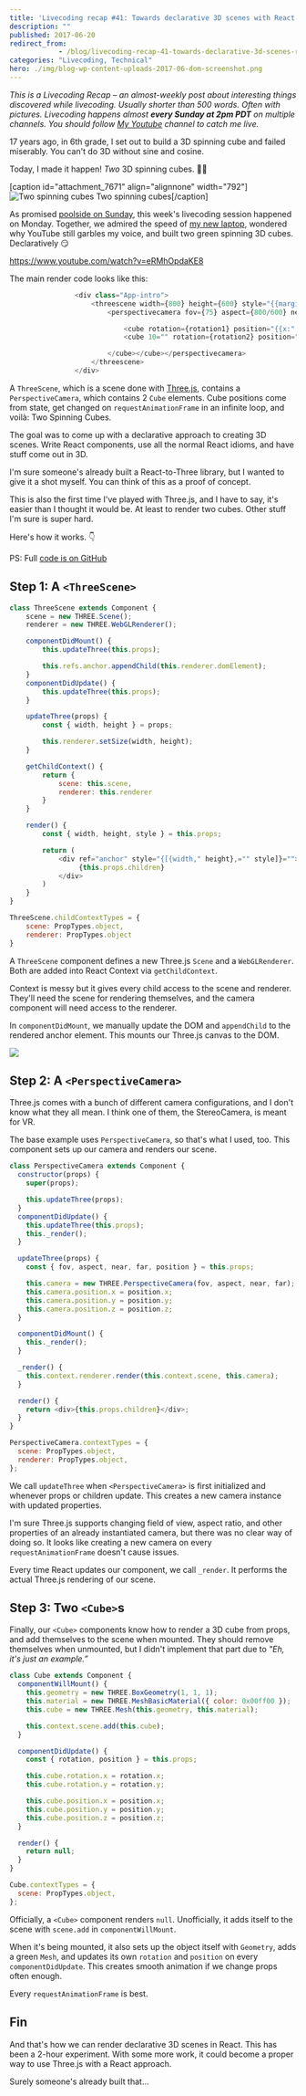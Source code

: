 ```yaml
---
title: 'Livecoding recap #41: Towards declarative 3D scenes with React and Three.js'
description: ""
published: 2017-06-20
redirect_from: 
            - /blog/livecoding-recap-41-towards-declarative-3d-scenes-react-threejs/swizec/7673
categories: "Livecoding, Technical"
hero: ./img/blog-wp-content-uploads-2017-06-dom-screenshot.png
---
```

_This is a Livecoding Recap – an almost-weekly post about interesting things discovered while livecoding. Usually shorter than 500 words. Often with pictures. Livecoding happens almost **every Sunday at 2pm PDT** on multiple channels. You should follow [My Youtube](https://www.youtube.com/channel/UCoyHgaeLLI7Knp7LDHOwZMw) channel to catch me live._

17 years ago, in 6th grade, I set out to build a 3D spinning cube and failed miserably. You can&#x27;t do 3D without sine and cosine.

Today, I made it happen! _Two_ 3D spinning cubes. 🤘🏼

\[caption id=&quot;attachment_7671&quot; align=&quot;alignnone&quot; width=&quot;792&quot;]![Two spinning cubes](./img/blog-wp-content-uploads-2017-06-cubes-1.gif) Two spinning cubes\[/caption]

As promised [poolside on Sunday](https://twitter.com/Swizec/status/876537115760222208), this week&#x27;s livecoding session happened on Monday. Together, we admired the speed of [my new laptop](https://swizec.com/blog/first-day-new-2017-macbook-pro/swizec/7643), wondered why YouTube still garbles my voice, and built two green spinning 3D cubes. Declaratively 😏

https://www.youtube.com/watch?v=eRMhOpdaKE8

The main render code looks like this:

```javascript
                <div class="App-intro">
                    <threescene width={800} height={600} style="{{margin:" '0="" auto'="" }}="">
                        <perspectivecamera fov={75} aspect={800/600} near={0.1} far={1000} position="{{x:" 0,="" y:="" z:="" 30}}="">

                            <cube rotation={rotation1} position="{{x:" 2,="" y:="" 0,="" z:="" 25}}="">
                            <cube 10="" rotation={rotation2} position="{{x:" -10,="" y:="" 5,="" z:="" }}="">

                        </cube></cube></perspectivecamera>
                    </threescene>
                </div>
```

A `ThreeScene`, which is a scene done with [Three.js](https://threejs.org/), contains a `PerspectiveCamera`, which contains 2 `Cube` elements. Cube positions come from state, get changed on `requestAnimationFrame` in an infinite loop, and voilà: Two Spinning Cubes.

The goal was to come up with a declarative approach to creating 3D scenes. Write React components, use all the normal React idioms, and have stuff come out in 3D.

I&#x27;m sure someone&#x27;s already built a React-to-Three library, but I wanted to give it a shot myself. You can think of this as a proof of concept.

This is also the first time I&#x27;ve played with Three.js, and I have to say, it&#x27;s easier than I thought it would be. At least to render two cubes. Other stuff I&#x27;m sure is super hard.

Here&#x27;s how it works. 👇

PS: Full [code is on GitHub](https://github.com/Swizec/something-3d)

## Step 1: A `<ThreeScene>`

```javascript
class ThreeScene extends Component {
    scene = new THREE.Scene();
    renderer = new THREE.WebGLRenderer();

    componentDidMount() {
        this.updateThree(this.props);

        this.refs.anchor.appendChild(this.renderer.domElement);
    }
    componentDidUpdate() {
        this.updateThree(this.props);
    }

    updateThree(props) {
        const { width, height } = props;

        this.renderer.setSize(width, height);
    }

    getChildContext() {
        return {
            scene: this.scene,
            renderer: this.renderer
        }
    }

    render() {
        const { width, height, style } = this.props;

        return (
            <div ref="anchor" style="{[{width," height},="" style]}="">
                 {this.props.children}
            </div>
        )
    }
}

ThreeScene.childContextTypes = {
    scene: PropTypes.object,
    renderer: PropTypes.object
}
```

A `ThreeScene` component defines a new Three.js `Scene` and a `WebGLRenderer`. Both are added into React Context via `getChildContext`.

Context is messy but it gives every child access to the scene and renderer. They&#x27;ll need the scene for rendering themselves, and the camera component will need access to the renderer.

In `componentDidMount`, we manually update the DOM and `appendChild` to the rendered anchor element. This mounts our Three.js canvas to the DOM.

![](./img/blog-wp-content-uploads-2017-06-dom-screenshot.png)

## Step 2: A `<PerspectiveCamera>`

Three.js comes with a bunch of different camera configurations, and I don&#x27;t know what they all mean. I think one of them, the StereoCamera, is meant for VR.

The base example uses `PerspectiveCamera`, so that&#x27;s what I used, too. This component sets up our camera and renders our scene.

```javascript
class PerspectiveCamera extends Component {
  constructor(props) {
    super(props);

    this.updateThree(props);
  }
  componentDidUpdate() {
    this.updateThree(this.props);
    this._render();
  }

  updateThree(props) {
    const { fov, aspect, near, far, position } = this.props;

    this.camera = new THREE.PerspectiveCamera(fov, aspect, near, far);
    this.camera.position.x = position.x;
    this.camera.position.y = position.y;
    this.camera.position.z = position.z;
  }

  componentDidMount() {
    this._render();
  }

  _render() {
    this.context.renderer.render(this.context.scene, this.camera);
  }

  render() {
    return <div>{this.props.children}</div>;
  }
}

PerspectiveCamera.contextTypes = {
  scene: PropTypes.object,
  renderer: PropTypes.object,
};
```

We call `updateThree` when `<PerspectiveCamera>` is first initialized and whenever props or children update. This creates a new camera instance with updated properties.

I&#x27;m sure Three.js supports changing field of view, aspect ratio, and other properties of an already instantiated camera, but there was no clear way of doing so. It looks like creating a new camera on every `requestAnimationFrame` doesn&#x27;t cause issues.

Every time React updates our component, we call `_render`. It performs the actual Three.js rendering of our scene.

## Step 3: Two `<Cube>`s

Finally, our `<Cube>` components know how to render a 3D cube from props, and add themselves to the scene when mounted. They should remove themselves when unmounted, but I didn&#x27;t implement that part due to _&quot;Eh, it&#x27;s just an example.”_

```javascript
class Cube extends Component {
  componentWillMount() {
    this.geometry = new THREE.BoxGeometry(1, 1, 1);
    this.material = new THREE.MeshBasicMaterial({ color: 0x00ff00 });
    this.cube = new THREE.Mesh(this.geometry, this.material);

    this.context.scene.add(this.cube);
  }

  componentDidUpdate() {
    const { rotation, position } = this.props;

    this.cube.rotation.x = rotation.x;
    this.cube.rotation.y = rotation.y;

    this.cube.position.x = position.x;
    this.cube.position.y = position.y;
    this.cube.position.z = position.z;
  }

  render() {
    return null;
  }
}

Cube.contextTypes = {
  scene: PropTypes.object,
};
```

Officially, a `<Cube>` component renders `null`. Unofficially, it adds itself to the scene with `scene.add` in `componentWillMount`.

When it&#x27;s being mounted, it also sets up the object itself with `Geometry`, adds a green `Mesh`, and updates its own `rotation` and `position` on every `componentDidUpdate`. This creates smooth animation if we change props often enough.

Every `requestAnimationFrame` is best.

## Fin

And that&#x27;s how we can render declarative 3D scenes in React. This has been a 2-hour experiment. With some more work, it could become a proper way to use Three.js with a React approach.

Surely someone&#x27;s already built that…
